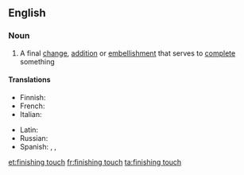 ==English==

===Noun===
{{en-noun|head=[[finishing]] [[touch]]|es}}

# A final [[change]], [[addition]] or [[embellishment]] that serves to [[complete]] something

====Translations====
{{trans-top|final changes}}
* Finnish: {{t-|fi|retusointi}}
* French: {{t-|fr|touche finale|f}}
* Italian: {{t-|it|rifinitura|f}}
{{trans-mid}}
* Latin: {{t-|la|manus suprema|f|alt=manus suprēma}}
* Russian: {{t-|ru|последний штрих}}
* Spanish: {{t-|es|último toque|m}}, {{t-|es|retoque}}, {{t-|es|retoque}}
{{trans-bottom}}

[[et:finishing touch]]
[[fr:finishing touch]]
[[ta:finishing touch]]